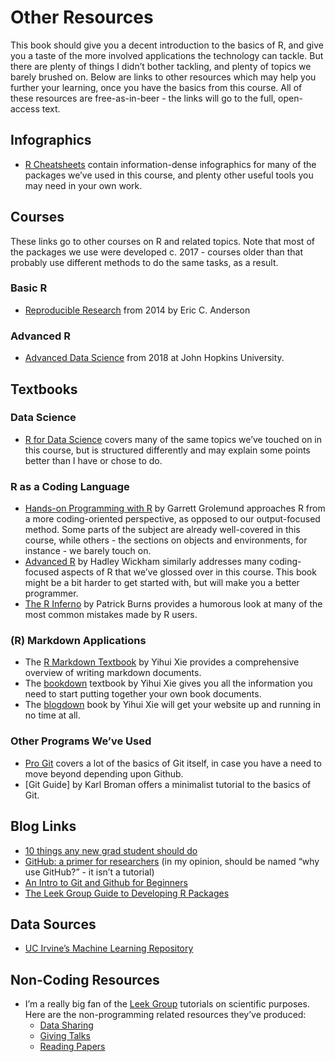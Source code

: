 # Other Resources
This book should give you a decent introduction to the basics of R, and give you a taste of the more involved applications the technology can tackle. But there are plenty of things I didn't bother tackling, and plenty of topics we barely brushed on. Below are links to other resources which may help you further your learning, once you have the basics from this course. All of these resources are free-as-in-beer - the links will go to the full, open-access text.

## Infographics {-}
* [R Cheatsheets](https://www.rstudio.com/resources/cheatsheets/) contain information-dense infographics for many of the packages we've used in this course, and plenty other useful tools you may need in your own work.

## Courses {-}
These links go to other courses on R and related topics. Note that most of the packages we use were developed c. 2017 - courses older than that probably use different methods to do the same tasks, as a result.

### Basic R {-}

* [Reproducible Research](http://eriqande.github.io/rep-res-web/syllabus.html) from 2014 by Eric C. Anderson

### Advanced R {-}
* [Advanced Data Science](https://jhu-advdatasci.github.io/2018/) from 2018 at John Hopkins University.

## Textbooks {-}
### Data Science {-}

* [R for Data Science](https://r4ds.had.co.nz/) covers many of the same topics we've touched on in this course, but is structured differently and may explain some points better than I have or chose to do.

### R as a Coding Language {-}

* [Hands-on Programming with R](https://d1b10bmlvqabco.cloudfront.net/attach/ighbo26t3ua52t/igp9099yy4v10/igz7vp4w5su9/OReilly_HandsOn_Programming_with_R_2014.pdf) by Garrett Grolemund approaches R from a more coding-oriented perspective, as opposed to our output-focused method. Some parts of the subject are already well-covered in this course, while others - the sections on objects and environments, for instance - we barely touch on.
* [Advanced R](https://adv-r.hadley.nz/index.html) by Hadley Wickham similarly addresses many coding-focused aspects of R that we've glossed over in this course. This book might be a bit harder to get started with, but will make you a better programmer.
* [The R Inferno](http://www.burns-stat.com/pages/Tutor/R_inferno.pdf) by Patrick Burns provides a humorous look at many of the most common mistakes made by R users.

### (R) Markdown Applications {-}
* The [R Markdown Textbook](https://bookdown.org/yihui/rmarkdown/) by Yihui Xie provides a comprehensive overview of writing markdown documents.
* The [bookdown](https://bookdown.org/yihui/bookdown/) textbook by Yihui Xie gives you all the information you need to start putting together your own book documents.
* The [blogdown](https://bookdown.org/yihui/blogdown/) book by Yihui Xie will get your website up and running in no time at all.

### Other Programs We've Used {-}

* [Pro Git](https://git-scm.com/book/en/v2) covers a lot of the basics of Git itself, in case you have a need to move beyond depending upon Github.
* [Git Guide] by Karl Broman offers a minimalist tutorial to the basics of Git.

## Blog Links {-}

* [10 things any new grad student should do](https://uc3.cdlib.org/2014/10/14/the-10-things-every-new-grad-student-should-do/)
* [GitHub: a primer for researchers](https://uc3.cdlib.org/2014/05/05/github-a-primer-for-researchers/) (in my opinion, should be named "why use GitHub?" - it isn't a tutorial)
* [An Intro to Git and Github for Beginners](https://product.hubspot.com/blog/git-and-github-tutorial-for-beginners)
* [The Leek Group Guide to Developing R Packages](https://github.com/jtleek/rpackages)

## Data Sources {-}
* [UC Irvine's Machine Learning Repository](http://archive.ics.uci.edu/ml/index.php)

## Non-Coding Resources {-}
* I'm a really big fan of the [Leek Group](http://jtleek.com/) tutorials on scientific purposes. Here are the non-programming related resources they've produced:
  * [Data Sharing](https://github.com/jtleek/datasharing)
  * [Giving Talks](https://github.com/jtleek/talkguide)
  * [Reading Papers](https://github.com/jtleek/readingpapers)